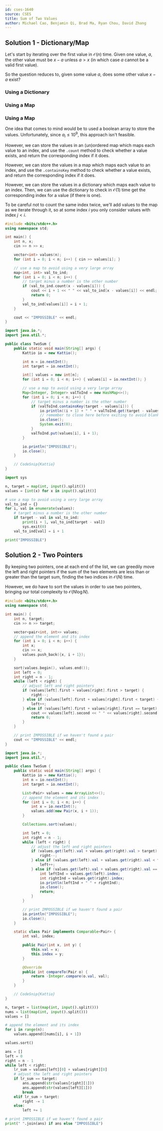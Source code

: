 ```yaml
---
id: cses-1640
source: CSES
title: Sum of Two Values
author: Michael Cao, Benjamin Qi, Brad Ma, Ryan Chou, David Zhang
---
```


## Solution 1 - Dictionary/Map

Let's start by iterating over the first value in $\mathcal{O}(n)$ time. Given
one value, $a$, the other value must be $x - a$ unless $a > x$ (in which case
$a$ cannot be a valid first value).

So the question reduces to, given some value $a$, does some other value $x - a$
exist?

<LanguageSection>
<PySection>

### Using a Dictionary

</PySection>
<CPPSection>

### Using a Map

</CPPSection>

<JavaSection>

### Using a Map

</JavaSection>
</LanguageSection>

One idea that comes to mind would be to used a boolean array to store the
values. Unfortunately, since $a_i \leq 10^9$, this approach isn't feasible.

<LanguageSection>
<CPPSection>

However, we can store the values in an (un)ordered map which maps each value to
an index, and use the `.count` method to check whether a value exists, and
return the corresponding index if it does.

</CPPSection>
<JavaSection>

However, we can store the values in a map which maps each value to an index, and
use the `.containsKey` method to check whether a value exists, and return the
corresponding index if it does.

</JavaSection>
<PySection>

However, we can store the values in a dictionary which maps each value to an
index. Then, we can use the dictionary to check in $\mathcal{O}(1)$ time get the corresponding
index for a value (if there is one).

</PySection>
</LanguageSection>

To be careful not to count the same index twice, we'll add values to the map as
we iterate through it, so at some index $i$ you only consider values with index
$j < i$.

<LanguageSection>
<CPPSection>

```cpp
#include <bits/stdc++.h>
using namespace std;

int main() {
	int n, x;
	cin >> n >> x;

	vector<int> values(n);
	for (int i = 0; i < n; i++) { cin >> values[i]; }

	// use a map to avoid using a very large array
	map<int, int> val_to_ind;
	for (int i = 0; i < n; i++) {
		// target minus a number is the other number
		if (val_to_ind.count(x - values[i])) {
			cout << i + 1 << " " << val_to_ind[x - values[i]] << endl;
			return 0;
		}
		val_to_ind[values[i]] = i + 1;
	}

	cout << "IMPOSSIBLE" << endl;
}
```

</CPPSection>
<JavaSection>

```java
import java.io.*;
import java.util.*;

public class TwoSum {
	public static void main(String[] args) {
		Kattio io = new Kattio();

		int n = io.nextInt();
		int target = io.nextInt();

		int[] values = new int[n];
		for (int i = 0; i < n; i++) { values[i] = io.nextInt(); }

		// use a map to avoid using a very large array
		Map<Integer, Integer> valToInd = new HashMap<>();
		for (int i = 0; i < n; i++) {
			// target minus a number is the other number
			if (valToInd.containsKey(target - values[i])) {
				io.println((i + 1) + " " + valToInd.get(target - values[i]));
				// remember to close here before exiting to avoid blank output
				io.close();
				System.exit(0);
			}
			valToInd.put(values[i], i + 1);
		}

		io.println("IMPOSSIBLE");
		io.close();
	}

	// CodeSnip{Kattio}
}
```

</JavaSection>
<PySection>

```py
import sys

n, target = map(int, input().split())
values = [int(x) for x in input().split()]

# use a map to avoid using a very large array
val_to_ind = {}
for i, val in enumerate(values):
	# target minus a number is the other number
	if target - val in val_to_ind:
		print(i + 1, val_to_ind[target - val])
		sys.exit(0)
	val_to_ind[val] = i + 1

print("IMPOSSIBLE")
```

</PySection>
</LanguageSection>

## Solution 2 - Two Pointers

By keeping two pointers, one at each end of the list, we can greedily move the left and right pointers if the sum of the two elements
are less than or greater than the target sum, finding the two indices in $\mathcal{O}(N)$ time.

However, we do have to sort the values in order to use two pointers, bringing our total complexity to $\mathcal{O}(N \log N)$.

<LanguageSection>
<CPPSection>

```cpp
#include <bits/stdc++.h>
using namespace std;

int main() {
	int n, target;
	cin >> n >> target;

	vector<pair<int, int>> values;
	// append the element and its index
	for (int i = 0; i < n; i++) {
		int x;
		cin >> x;
		values.push_back({x, i + 1});
	}

	sort(values.begin(), values.end());
	int left = 0;
	int right = n - 1;
	while (left < right) {
		// adjust left and right pointers
		if (values[left].first + values[right].first > target) {
			right--;
		} else if (values[left].first + values[right].first < target) {
			left++;
		} else if (values[left].first + values[right].first == target) {
			cout << values[left].second << " " << values[right].second << endl;
			return 0;
		}
	}

	// print IMPOSSIBLE if we haven't found a pair
	cout << "IMPOSSIBLE" << endl;
}
```

</CPPSection>
<JavaSection>

```java
import java.io.*;
import java.util.*;

public class TwoSum {
	public static void main(String[] args) {
		Kattio io = new Kattio();
		int n = io.nextInt();
		int target = io.nextInt();

		List<Pair> values = new ArrayList<>();
		// append the element and its index
		for (int i = 0; i < n; i++) {
			int x = io.nextInt();
			values.add(new Pair(x, i + 1));
		}

		Collections.sort(values);

		int left = 0;
		int right = n - 1;
		while (left < right) {
			// adjust the left and right pointers
			if (values.get(left).val + values.get(right).val > target) {
				right--;
			} else if (values.get(left).val + values.get(right).val < target) {
				left++;
			} else if (values.get(left).val + values.get(right).val == target) {
				int leftInd = values.get(left).index;
				int rightInd = values.get(right).index;
				io.println(leftInd + " " + rightInd);
				io.close();
				return;
			}
		}

		// print IMPOSSIBLE if we haven't found a pair
		io.println("IMPOSSIBLE");
		io.close();
	}

	static class Pair implements Comparable<Pair> {
		int val, index;

		public Pair(int x, int y) {
			this.val = x;
			this.index = y;
		}

		@Override
		public int compareTo(Pair o) {
			return -Integer.compare(o.val, val);
		}
	}

	// CodeSnip{Kattio}
}
```

</JavaSection>
<PySection>

```py
n, target = list(map(int, input().split()))
nums = list(map(int, input().split()))
values = []

# append the element and its index
for i in range(n):
	values.append([nums[i], i + 1])

values.sort()

ans = []
left = 0
right = n - 1
while left < right:
	lr_sum = values[left][0] + values[right][0]
	# adjust the left and right pointers
	if lr_sum == target:
		ans.append(str(values[right][1]))
		ans.append(str(values[left][1]))
		break
	elif lr_sum > target:
		right -= 1
	else:
		left += 1

# print IMPOSSIBLE if we haven't found a pair
print(" ".join(ans) if ans else "IMPOSSIBLE")
```

</PySection>
</LanguageSection>
